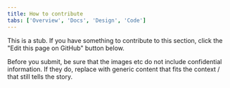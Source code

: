 ```yaml
---
title: How to contribute
tabs: ['Overview', 'Docs', 'Design', 'Code']
---
```


This is a stub. If you have something to contribute to this section, click the "Edit this page on GitHub" button below.

Before you submit, be sure that the images etc do not include confidential information. If they do, replace with generic content that fits the context / that still tells the story.



